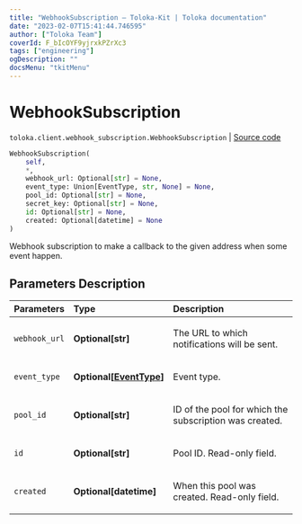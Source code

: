 ```yaml
---
title: "WebhookSubscription — Toloka-Kit | Toloka documentation"
date: "2023-02-07T15:41:44.746595"
author: ["Toloka Team"]
coverId: F_bIcOYF9yjrxkPZrXc3
tags: ["engineering"]
ogDescription: ""
docsMenu: "tkitMenu"
---
```


# WebhookSubscription
`toloka.client.webhook_subscription.WebhookSubscription` | [Source code](https://github.com/Toloka/toloka-kit/blob/v1.1.3/src/client/webhook_subscription.py#L11)

```python
WebhookSubscription(
    self,
    *,
    webhook_url: Optional[str] = None,
    event_type: Union[EventType, str, None] = None,
    pool_id: Optional[str] = None,
    secret_key: Optional[str] = None,
    id: Optional[str] = None,
    created: Optional[datetime] = None
)
```

Webhook subscription to make a callback to the given address when some event happen.

## Parameters Description

| Parameters | Type | Description |
| :----------| :----| :-----------|
`webhook_url`|**Optional\[str\]**|<p>The URL to which notifications will be sent.</p>
`event_type`|**Optional\[[EventType](/docs/toloka-kit/reference/toloka.client.webhook_subscription.WebhookSubscription.EventType)\]**|<p>Event type.</p>
`pool_id`|**Optional\[str\]**|<p>ID of the pool for which the subscription was created.</p>
`id`|**Optional\[str\]**|<p>Pool ID. Read-only field.</p>
`created`|**Optional\[datetime\]**|<p>When this pool was created. Read-only field.</p>
